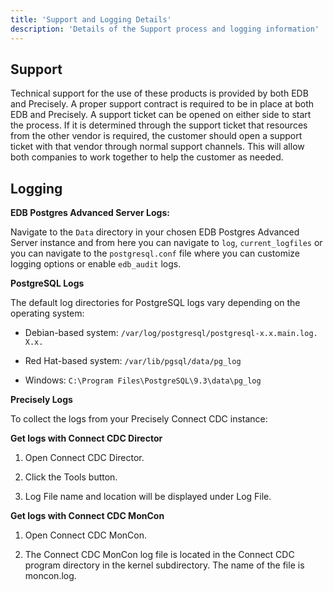 ```yaml
---
title: 'Support and Logging Details'
description: 'Details of the Support process and logging information'
---
```


## Support

Technical support for the use of these products is provided by both EDB and Precisely.  A proper support contract is required to be in place at both EDB and Precisely.  A support ticket can be opened on either side to start the process.  If it is determined through the support ticket that resources from the other vendor is required, the customer should open a support ticket with that vendor through normal support channels.  This will allow both companies to work together to help the customer as needed.

## Logging

**EDB Postgres Advanced Server Logs:**

Navigate to the `Data` directory in your chosen EDB Postgres Advanced Server instance and from here you can navigate to `log`, `current_logfiles` or you can navigate to the `postgresql.conf` file where you can customize logging options or enable `edb_audit` logs.

**PostgreSQL Logs**

The default log directories for PostgreSQL logs vary depending on the operating system:

- Debian-based system: `/var/log/postgresql/postgresql-x.x.main.log. X.x.`

- Red Hat-based system: `/var/lib/pgsql/data/pg_log`

- Windows: `C:\Program Files\PostgreSQL\9.3\data\pg_log`

**Precisely Logs**

To collect the logs from your Precisely Connect CDC instance:

**Get logs with Connect CDC Director**

1. Open Connect CDC Director.

2. Click the Tools button.

3. Log File name and location will be displayed under Log File.

**Get logs with Connect CDC MonCon**

1. Open Connect CDC MonCon.

2. The Connect CDC MonCon log file is located in the Connect CDC program directory in the kernel subdirectory. The name of the file is moncon.log.
